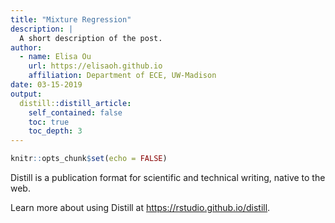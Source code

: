 ```yaml
---
title: "Mixture Regression"
description: |
  A short description of the post.
author:
  - name: Elisa Ou
    url: https://elisaoh.github.io
    affiliation: Department of ECE, UW-Madison
date: 03-15-2019
output:
  distill::distill_article:
    self_contained: false
    toc: true
    toc_depth: 3
---
```


```r
knitr::opts_chunk$set(echo = FALSE)
```

Distill is a publication format for scientific and technical writing, native to the web.

Learn more about using Distill at <https://rstudio.github.io/distill>.

